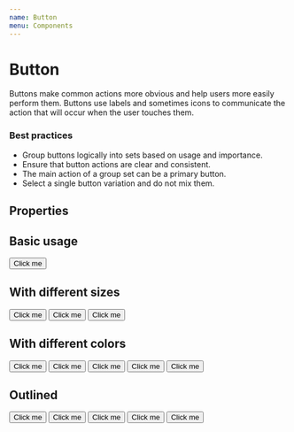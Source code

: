 ```yaml
---
name: Button
menu: Components
---
```



# Button

Buttons make common actions more obvious and help users more easily perform them. Buttons use labels and sometimes icons to communicate the action that will occur when the user touches them.

### Best practices

- Group buttons logically into sets based on usage and importance.
- Ensure that button actions are clear and consistent.
- The main action of a group set can be a primary button.
- Select a single button variation and do not mix them.

## Properties

<PropsTable of={Button} />

## Basic usage

<Playground>
  <Button>Click me</Button>
</Playground>

## With different sizes

<Playground>
  <Button scale='small'>Click me</Button>
  <Button scale='normal'>Click me</Button>
  <Button scale='big'>Click me</Button>
</Playground>

## With different colors

<Playground>
  <Button kind='primary'>Click me</Button>
  <Button kind='secondary'>Click me</Button>
  <Button kind='cancel'>Click me</Button>
  <Button kind='dark'>Click me</Button>
  <Button kind='gray'>Click me</Button>
</Playground>

## Outlined

<Playground>
  <Button kind='primary' outline>
    Click me
  </Button>
  <Button kind='secondary' outline>
    Click me
  </Button>
  <Button kind='cancel' outline>
    Click me
  </Button>
  <Button kind='dark' outline>
    Click me
  </Button>
  <Button kind='gray' outline>
    Click me
  </Button>
</Playground>
